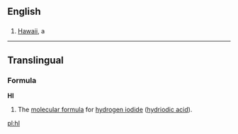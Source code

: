 ==English==

==={{Abbreviation}}===
#[[Hawaii]], a {{USstate}}

----

==Translingual==

===Formula===
'''HI'''
#The [[molecular formula]] for [[hydrogen iodide]] ([[hydriodic acid]]).


[[pl:hI]]